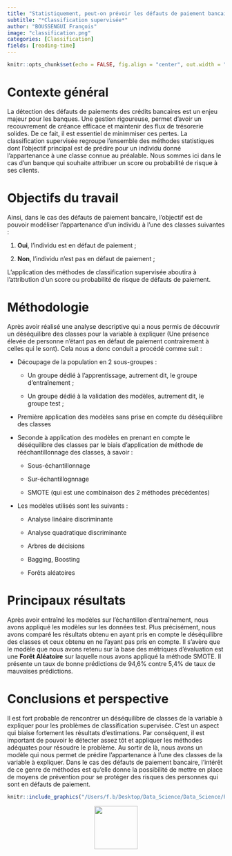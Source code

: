 ```yaml
---
title: "Statistiquement, peut-on prévoir les défauts de paiement bancaire?"
subtitle: "*Classification supervisée*"
author: "BOUSSENGUI François"
image: "classification.png"
categories: [Classification]
fields: [reading-time]
---
```


```r
knitr::opts_chunk$set(echo = FALSE, fig.align = "center", out.width = "100%")
```

# Contexte général

La détection des défauts de paiements des crédits bancaires est un enjeu majeur pour les banques. Une gestion rigoureuse, permet d'avoir un recouvrement de créance efficace et maintenir des flux de trésorerie solides. De ce fait, il est essentiel de minimmiser ces pertes. La classification supervisée regroupe l'ensemble des méthodes statistiques dont l'objectif principal est de prédire pour un individu donné l'appartenance à une classe connue au préalable. Nous sommes ici dans le cas d'un banque qui souhaite attribuer un score ou probabilité de risque à ses clients. 

# Objectifs du travail

Ainsi, dans le cas des défauts de paiement bancaire, l'objectif est de pouvoir modéliser l'appartenance d'un individu à l'une des classes suivantes :

1.  **Oui**, l'individu est en défaut de paiement ;

2.  **Non**, l'individu n'est pas en défaut de paiement ;

L'application des méthodes de classification supervisée aboutira à l'attribution d'un score ou probabilité de risque de défauts de paiement.

# Méthodologie

Après avoir réalisé une analyse descriptive qui a nous permis de découvrir un déséquilibre des classes pour la variable à expliquer (Une présence élevée de personne n'étant pas en défaut de paiement contrairement à celles qui le sont). Cela nous a donc conduit a procédé comme suit :

-   Découpage de la population en 2 sous-groupes :

    -   Un groupe dédié à l'apprentissage, autrement dit, le groupe d'entraînement ;

    -   Un groupe dédié à la validation des modèles, autrement dit, le groupe test ;

-   Première application des modèles sans prise en compte du déséquilibre des classes

-   Seconde à application des modèles en prenant en compte le déséquilibre des classes par le biais d'application de méthode de rééchantillonnage des classes, à savoir :

    -   Sous-échantillonnage

    -   Sur-échantillognnage

    -   SMOTE (qui est une combinaison des 2 méthodes précédentes)

-   Les modèles utilisés sont les suivants :

    -   Analyse linéaire discriminante

    -   Analyse quadratique discriminante

    -   Arbres de décisions

    -   Bagging, Boosting

    -   Forêts aléatoires

# Principaux résultats

Après avoir entraîné les modèles sur l'échantillon d'entraînement, nous avons appliqué les modèles sur les données test. Plus précisément, nous avons comparé les résultats obtenu en ayant pris en compte le déséquilibre des classes et ceux obtenu en ne l'ayant pas pris en compte. Il s'avère que le modèle que nous avons retenu sur la base des métriques d'évaluation est une **Forêt Aléatoire** sur laquelle nous avons appliqué la méthode SMOTE. Il présente un taux de bonne prédictions de 94,6% contre 5,4% de taux de mauvaises prédictions.

# Conclusions et perspective

Il est fort probable de rencontrer un déséquilibre de classes de la variable à expliquer pour les problèmes de classification supervisée. C'est un aspect qui biaise fortement les résultats d'estimations. Par conséquent, il est important de pouvoir le détecter assez tôt et appliquer les méthodes adéquates pour résoudre le problème. Au sortir de là, nous avons un modèle qui nous permet de prédire l'appartenance à l'une des classes de la variable à expliquer. Dans le cas des défauts de paiement bancaire, l'intérêt de ce genre de méthodes est qu'elle donne la possibilité de mettre en place de moyens de prévention pour se protéger des risques des personnes qui sont en défauts de paiement.

```r
knitr::include_graphics("/Users/f.b/Desktop/Data_Science/Data_Science/Personal_portfolio/Personal_portfolio/posts/third/Application de modèles de machine learning.pdf")
```

::: {style="text-align:center;"}
[<img src="down.png" width="100"/>](https://drive.google.com/file/d/1jjlFMDcByaBqEMHDY7o6BApwaPJE7SG-/view?usp=sharing)
:::
